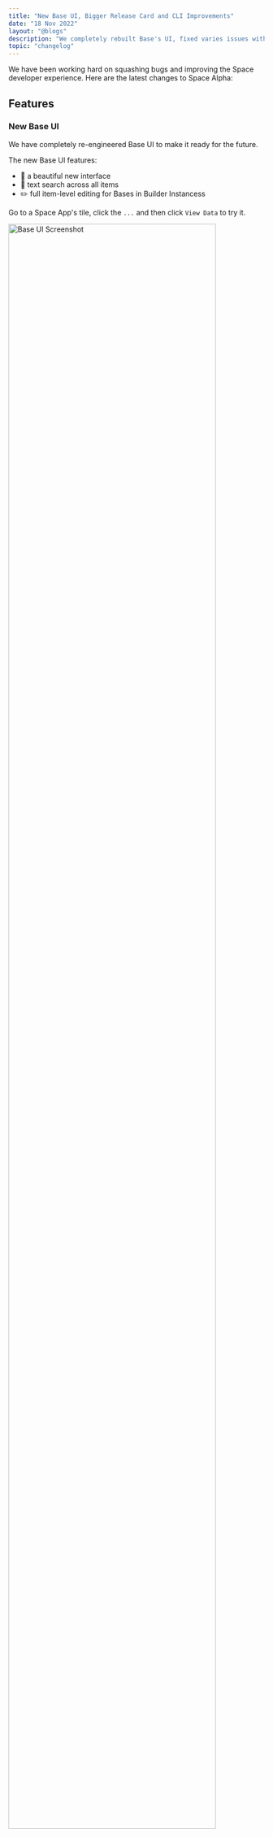 ```yaml
---
title: "New Base UI, Bigger Release Card and CLI Improvements"
date: "18 Nov 2022"
layout: "@blogs"
description: "We completely rebuilt Base's UI, fixed varies issues with the Space CLI, improved the CLI output messages, and added the ability to exclude files from pushing using .spaceignore."
topic: "changelog"
---
```



We have been working hard on squashing bugs and improving the Space developer experience. Here are the latest changes to Space Alpha:

## Features

### New Base UI

We have completely re-engineered Base UI to make it ready for the future.

The new Base UI features:
- 💅  a beautiful new interface
- 🔎  text search across all items
- ✏️  full item-level editing for Bases in Builder Instancess

Go to a Space App's tile, click the `...` and then click `View Data` to try it.

<Image src="/blog_assets/base-ui.png" alt="Base UI Screenshot" subtext="New Base UI editing mode" width="90%" />

### Bigger release card

We have increased the size of the release card in your projects overview tab to make more room for additional information. It now shows the number of total installs of your app and you can expect to see more stats about your app in the future! 

<Image src="/blog_assets/release-card.png" alt="Release Card Screenshot" subtext="Bigger release card" width="90%" />

### New Discovery sections

Apps on Deta Discovery are now grouped into 3 tabs:

- Popular: The most popular apps on Space based on the number of installs
- Recent: The most recently added or updated apps
- Hot: Apps that have gotten the most installs in a short time

### Space CLI v0.0.4

We have also been hard at work improving the Space CLI. Here are the latest changes that come with `v0.0.4`:

- Add `.space` to a project's `.gitignore`
- Add support for a `.spaceignore` file to prevent files from being pushed
- Add `--confirm` flag for `space release` to skip the prompts and directly release with the latest revision
- Improve validation and output messages
- Verify access tokens during login
- Hide access token from output during login

### Other changes

- Redesigned icons for Builder and Docs app
- Add Discovery app to the Canvas
- Add link to release in app context menu

## Fixes & improvements

- Improve security of our infastructure
- Improve Discovery pages layout on mobile devices

Thanks for being a crucial part in the early stages of Space and for all the great feedback we have received.
